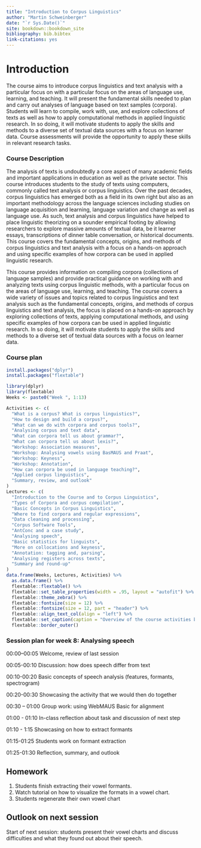 ```yaml
--- 
title: "Introduction to Corpus Linguistics"
author: "Martin Schweinberger"
date: "`r Sys.Date()`"
site: bookdown::bookdown_site
bibliography: bib.bibtex
link-citations: yes
---
```


# Introduction

The course aims to introduce corpus linguistics and text analysis with a particular focus on with a particular focus on the areas of language use, learning, and teaching. It will present the fundamental skills needed to plan and carry out analyses of language based on text samples (corpora). Students will learn to compile, work with, use, and explore collections of texts as well as how to apply computational methods in applied linguistic research. In so doing, it will motivate students to apply the skills and methods to a diverse set of textual data sources with a focus on learner data. Course assessments will provide the opportunity to apply these skills in relevant research tasks.

### Course Description {-}

The analysis of texts is undoubtedly a core aspect of many academic fields and important applications in education as well as the private sector. This course introduces students to the study of texts using computers, commonly called text analysis or corpus linguistics. Over the past decades, corpus linguistics has emerged both as a field in its own right but also as an important methodology across the language sciences including studies on language acquisition and learning, language variation and change as well as language use. As such, text analysis and corpus linguistics have helped to place linguistic theorizing on a sounder empirical footing by allowing researchers to explore massive amounts of textual data, be it learner essays, transcriptions of dinner table conversation, or historical documents. This course covers the fundamental concepts, origins, and methods of corpus linguistics and text analysis with a focus on a hands-on approach and using specific examples of how corpora can be used in applied linguistic research.

This course provides information on compiling corpora (collections of language samples) and provide practical guidance on working with and analyzing texts using corpus linguistic methods, with a particular focus on the areas of language use, learning, and teaching. The course covers a wide variety of issues and topics related to corpus linguistics and text analysis such as the fundamental concepts, origins, and methods of corpus linguistics and text analysis, the focus is placed on a hands-on approach by exploring collections of texts, applying computational methods, and using specific examples of how corpora can be used in applied linguistic research.  In so doing, it will motivate students to apply the skills and methods to a diverse set of textual data sources with a focus on learner data.


### Course plan {-}


```r
install.packages("dplyr")
install.packages("flextable")
```

```r
library(dplyr)
library(flextable)
Weeks <- paste0("Week ", 1:13)

Activities <- c(
  "What is a corpus? What is corpus linguistics?",
  "How to design and build a corpus?",
  "What can we do with corpora and corpus tools?",
  "Analysing corpus and text data",
  "What can corpora tell us about grammar?",
  "What can corpora tell us about lexis?",
  "Workshop: Association measures",
  "Workshop: Analysing vowels using BasMAUS and Praat",
  "Workshop: Keyness",
  "Workshop: Annotation",
  "How can corpora be used in language teaching?",
  "Applied corpus linguistics",
  "Summary, review, and outlook"
)
Lectures <- c(
  "Introduction to the Course and to Corpus Linguistics",
  "Types of Corpora and corpus compilation",
  "Basic Concepts in Corpus Linguistics",
  "Where to find corpora and regular expressions",
  "Data cleaning and processing",
  "Corpus Software Tools",
  "AntConc and a case study",
  "Analysing speech",
  "Basic statistics for linguists",
  "More on collocations and keyness",
  "Annotation: tagging and, parsing",
  "Analysing registers across texts",
  "Summary and round-up"
)
data.frame(Weeks, Lectures, Activities) %>%
  as.data.frame() %>%
  flextable::flextable() %>%
  flextable::set_table_properties(width = .95, layout = "autofit") %>%
  flextable::theme_zebra() %>%
  flextable::fontsize(size = 12) %>%
  flextable::fontsize(size = 12, part = "header") %>%
  flextable::align_text_col(align = "left") %>%
  flextable::set_caption(caption = "Overview of the course activities by week.")  %>%
  flextable::border_outer()
```

### Session plan for week 8: Analysing speech{-}

00:00–00:05	Welcome, review of last session

00:05-00:10 Discussion: how does speech differ from text

00:10-00:20 Basic concepts of speech analysis (features, formants, spectrogram)

00:20-00:30 Showcasing the activity that we would then do together

00:30 – 01:00	Group work: using WebMAUS Basic for alignment

01:00 - 01:10 In-class reflection about task and discussion of next step

01:10 - 1:15 Showcasing on how to extract formants

01:15-01:25 Students work on formant extraction

01:25-01:30 Reflection, summary, and outlook

## Homework {-}

1. Students finish extracting their vowel formants.
2. Watch tutorial on how to visualize the formats in a vowel chart.
3. Students regenerate their own vowel chart

## Outlook on next session {-}

Start of next session: students present their vowel charts and discuss difficulties and what they found out about their speech.


